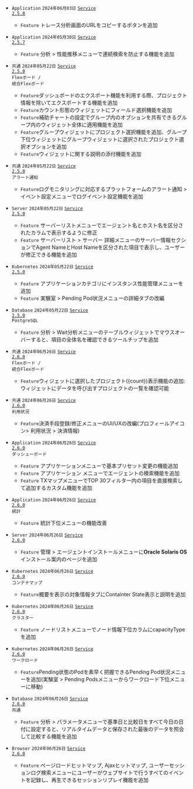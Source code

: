 - <code class='changelog-overview'>Application</code>
<code class='changelog-date'>2024年06月03日</code> <code class='changelog-service'><a href="https://docs.whatap.io/release-notes/service/service-2_5_x">Service 2.5.8​</a></code>
  - <code class="Feature">Feature</code> <span class="uitext">トレース分析</span>画面のURLをコピーするボタンを追加

- <code class='changelog-overview'>Application</code>
<code class='changelog-date'>2024年05月30日</code> <code class='changelog-service'><a href="https://docs.whatap.io/release-notes/service/service-2_5_x">Service 2.5.7​</a></code>
  - <code class="Feature">Feature</code> <span class="uitext">分析</span> &gt; <span class="uitext">性能推移</span>メニューで連続検索を防止する機能を追加

- <code class='changelog-overview'>共通</code>
<code class='changelog-date'>2024年05月22日</code> <code class='changelog-service'><a href="https://docs.whatap.io/release-notes/service/service-2_5_x">Service 2.5.0​</a></code>
<br/><code class='changelog-overview2'>Flexボード / 統合Flexボード</code>
  - <code class="Feature">Feature</code>ダッシュボードのエクスポート機能を利用する際、プロジェクト情報を除いてエクスポートする機能を追加
  - <code class="Feature">Feature</code>カウント形態のウィジェットにフィールド選択機能を追加
  - <code class="Feature">Feature</code>補助チャートの設定でグループ内のオプションを共有できる<span class="uitext">グループ内のウィジェット全体に適用</span>機能を追加
  - <code class="Feature">Feature</code>グループウィジェットに<span class="uitext">プロジェクト選択</span>機能を追加、グループ下位ウィジェットに<span class="uitext">グループウィジェットに選択されたプロジェクト</span>選択オプションを追加
  - <code class="Feature">Feature</code>ウィジェットに関する説明の添付機能を追加

- <code class='changelog-overview'>共通</code>
<code class='changelog-date'>2024年05月22日</code> <code class='changelog-service'><a href="https://docs.whatap.io/release-notes/service/service-2_5_x">Service 2.5.0​</a></code>
<br/><code class='changelog-overview2'>アラート通知</code>
  - <code class="Feature">Feature</code>ログモニタリングに対応するプラットフォームの<span class="uitext">アラート通知</span> &gt; <span class="uitext">イベント設定</span>メニューでログイベント設定機能を追加

- <code class='changelog-overview'>Server</code>
<code class='changelog-date'>2024年05月22日</code> <code class='changelog-service'><a href="https://docs.whatap.io/release-notes/service/service-2_5_x">Service 2.5.0​</a></code>
  - <code class="Feature">Feature</code> <span class="uitext">サーバーリスト</span>メニューで<span class="uitext">エージェント名</span>と<span class="uitext">ホスト名</span>を区分されたカラムで表示するように修正
  - <code class="Feature">Feature</code> <span class="uitext">サーバーリスト</span> &gt; <span class="uitext">サーバー 詳細</span>メニューの<span class="uitext">サーバー情報</span>セクションでAgent NameとHost Nameを区分された項目で表示し、ユーザーが修正できる機能を追加

- <code class='changelog-overview'>Kubernetes</code>
<code class='changelog-date'>2024年05月22日</code> <code class='changelog-service'><a href="https://docs.whatap.io/release-notes/service/service-2_5_x">Service 2.5.0​</a></code>
  - <code class="Feature">Feature</code> <span class="uitext">アプリケーション</span>カテゴリに<span class="uitext">インスタンス性能管理</span>メニューを追加
  - <code class="Feature">Feature</code> <span class="uitext">実験室</span> &gt; <span class="uitext">Pending Pod状況</span>メニューの詳細タブの改編

- <code class='changelog-overview'>Database</code>
<code class='changelog-date'>2024年05月22日</code> <code class='changelog-service'><a href="https://docs.whatap.io/release-notes/service/service-2_5_x">Service 2.5.0​</a></code>
<br/><code class='changelog-overview2'>PostgreSQL</code>
  - <code class="Feature">Feature</code> <span class="uitext">分析</span> &gt; <span class="uitext">Wait分析</span>メニューのテーブルウィジェットでマウスオーバーすると、項目の全体名を確認できるツールチップを追加

- <code class='changelog-overview'>共通</code>
<code class='changelog-date'>2024年06月26日</code> <code class='changelog-service'><a href="https://docs.whatap.io/release-notes/service/service-2_6_x">Service 2.6.0​</a></code>
<br/><code class='changelog-overview2'>Flexボード / 統合Flexボード</code>
  - <code class="Feature">Feature</code>ウィジェットに<span class="uitext">選択したプロジェクト({count})</span>表示機能の追加: ウィジェットにデータを呼び出すプロジェクトの一覧を確認可能

- <code class='changelog-overview'>共通</code>
<code class='changelog-date'>2024年06月26日</code> <code class='changelog-service'><a href="https://docs.whatap.io/release-notes/service/service-2_6_x">Service 2.6.0​</a></code>
<br/><code class='changelog-overview2'>利用状況</code>
  - <code class="Feature">Feature</code>決済手段登録/修正メニューのUI/UXの改編(プロフィールアイコン&gt; <span class="uitext">利用状況</span> &gt; <span class="uitext">決済情報</span>)

- <code class='changelog-overview'>Application</code>
<code class='changelog-date'>2024年06月26日</code> <code class='changelog-service'><a href="https://docs.whatap.io/release-notes/service/service-2_6_x">Service 2.6.0​</a></code>
<br/><code class='changelog-overview2'>ダッシューボード</code>
  - <code class="Feature">Feature</code> <span class="uitext">アプリケーション</span>メニューで基本プリセット変更の機能追加
  - <code class="Feature">Feature</code> <span class="uitext">アプリケーション</span> メニューでエージェントの検索機能を追加
  - <code class="Feature">Feature</code> <span class="uitext">TXマップ</span>メニューで<span class="uitext">TOP 30</span>フィルター内の項目を直接検索して追加する<span class="uitext">カスタム</span>機能を追加

- <code class='changelog-overview'>Application</code>
<code class='changelog-date'>2024年06月26日</code> <code class='changelog-service'><a href="https://docs.whatap.io/release-notes/service/service-2_6_x">Service 2.6.0​</a></code>
<br/><code class='changelog-overview2'>統計</code>
  - <code class="Feature">Feature</code> <span class="uitext">統計</span>下位メニューの機能改善

- <code class='changelog-overview'>Server</code>
<code class='changelog-date'>2024年06月26日</code> <code class='changelog-service'><a href="https://docs.whatap.io/release-notes/service/service-2_6_x">Service 2.6.0​</a></code>
  - <code class="Feature">Feature</code> <span class="uitext">管理</span> &gt; <span class="uitext">エージェントインストール</span>メニューに<strong>Oracle Solaris OS</strong>インストール案内のページを追加

- <code class='changelog-overview'>Kubernetes</code>
<code class='changelog-date'>2024年06月26日</code> <code class='changelog-service'><a href="https://docs.whatap.io/release-notes/service/service-2_6_x">Service 2.6.0​</a></code>
<br/><code class='changelog-overview2'>コンテナマップ</code>
  - <code class="Feature">Feature</code>概要を表示の<span class="uitext">対象情報</span>タブに<span class="uitext">Containter State</span>表示と説明を追加

- <code class='changelog-overview'>Kubernetes</code>
<code class='changelog-date'>2024年06月26日</code> <code class='changelog-service'><a href="https://docs.whatap.io/release-notes/service/service-2_6_x">Service 2.6.0​</a></code>
<br/><code class='changelog-overview2'>クラスター</code>
  - <code class="Feature">Feature</code> <span class="uitext">ノードリスト</span>メニューで<span class="uitext">ノード情報</span>下位カラムに<span class="uitext">capacityType</span>を追加

- <code class='changelog-overview'>Kubernetes</code>
<code class='changelog-date'>2024年06月26日</code> <code class='changelog-service'><a href="https://docs.whatap.io/release-notes/service/service-2_6_x">Service 2.6.0​</a></code>
<br/><code class='changelog-overview2'>ワークロード</code>
  - <code class="Feature">Feature</code>Pending状態のPodを素早く把握できる<span class="uitext">Pending Pod状況</span>メニューを追加(<span class="uitext">実験室</span> &gt; <span class="uitext">Pending Pods</span>メニューから<span class="uitext">ワークロード</span>下位メニューに移動)

- <code class='changelog-overview'>Database</code>
<code class='changelog-date'>2024年06月26日</code> <code class='changelog-service'><a href="https://docs.whatap.io/release-notes/service/service-2_6_x">Service 2.6.0​</a></code>
<br/><code class='changelog-overview2'>共通</code>
  - <code class="Feature">Feature</code> <span class="uitext">分析</span> &gt; <span class="uitext">パラメータ</span>メニューで<span class="uitext">基準日</span>と<span class="uitext">比較日</span>をすべて今日の日付に設定すると、リアルタイムデータと保存された最後のデータを照会して比較する機能を追加

- <code class='changelog-overview'>Browser</code>
<code class='changelog-date'>2024年06月26日</code> <code class='changelog-service'><a href="https://docs.whatap.io/release-notes/service/service-2_6_x">Service 2.6.0​</a></code>
  - <code class="Feature">Feature</code> <span class="uitext">ページロードヒットマップ</span>, <span class="uitext">Ajaxヒットマップ</span>, <span class="uitext">ユーザーセッションログ検索</span>メニューにユーザーがウェブサイトで行うすべてのイベントを記録し、再生できる<span class="uitext">セッションリプレイ</span>機能を追加